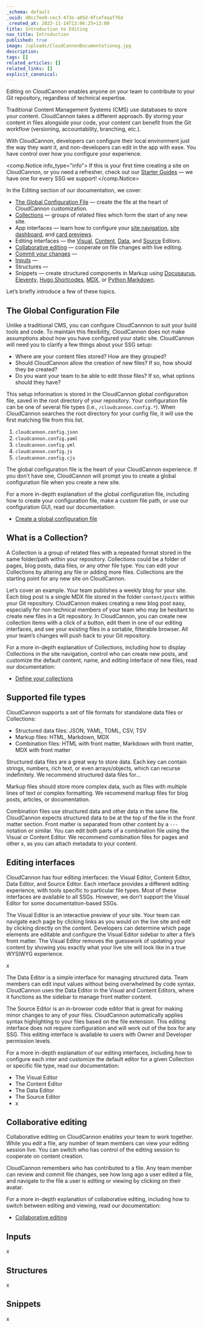 ```yaml
---
_schema: default
_uuid: d8cc7ee0-cec3-473e-a85d-0fcef4aaf76d
_created_at: 2023-11-14T13:06:25+13:00
title: Introduction to Editing
nav_title: Introduction
published: true
image: /uploads/CloudCannonDocumentationog.jpg
description:
tags: []
related_articles: []
related_links: []
explicit_canonical:
---
```

Editing on CloudCannon enables anyone on your team to contribute to your Git repository, regardless of technical expertise.

Traditional Content Management Systems (CMS) use databases to store your content. CloudCannon takes a different approach. By storing your content in files alongside your code, your content can benefit from the Git workflow (versioning, accountability, branching, etc.).

With CloudCannon, developers can configure their local environment just the way they want it, and non-developers can edit in the app with ease. You have control over how you configure your experience.

<comp.Notice info_type="info">
  If this is your first time creating a site on CloudCannon, or you need a refresher, check out our [Starter Guides](/documentation/guides/) — we have one for every SSG we support!
</comp.Notice>

In the Editing section of our documentation, we cover:

* [The Global Configuration File](/documentation/articles/setting-global-configuration/) — create the file at the heart of CloudCannon customization.
* [Collections](/documentation/articles/defining-your-collections/) — groups of related files which form the start of any new site.
* App interfaces — learn how to configure your [site navigation](/documentation/articles/introducing-your-site-navigation/), [site dashboard](/documentation/articles/introducing-the-site-dashboard/), and [card previews](/documentation/articles/changing-how-cards-preview-your-data/).
* Editing interfaces — the [Visual](/documentation/articles/introducing-the-visual-editor/), [Content](/documentation/articles/introducing-the-content-editor/), [Data](/documentation/articles/introducing-the-data-editor/), and [Source](/documentation/articles/introducing-the-source-editor/) Editors.
* [Collaborative editing](/documentation/articles/collaborative-editing/) — cooperate on file changes with live editing.
* [Commit your changes](/documentation/articles/formatting-your-commit-messages/) —
* [Inputs](/documentation/articles/how-to-choose-what-input-is-used-in-the-data-editor/) —
* Structures —
* Snippets — create structured components in Markup using [Docusaurus](/documentation/articles/editing-with-docusaurus/), [Eleventy](/documentation/articles/editing-with-eleventy-shortcodes/), [Hugo Shortcodes](/documentation/articles/editing-with-hugo-shortcodes/), [MDX](/documentation/articles/editing-with-mdx-components/), or [Python Markdown](/documentation/articles/editing-with-python-markdown/).

Let’s briefly introduce a few of these topics.

## The Global Configuration File

Unlike a traditional CMS, you can configure CloudCannnon to suit your build tools and code. To maintain this flexibility, CloudCannon does not make assumptions about how you have configured your static site. CloudCannon will need you to clarify a few things about your SSG setup:

* Where are your content files stored? How are they grouped?
* Should CloudCannon allow the creation of new files? If so, how should they be created?
* Do you want your team to be able to edit those files? If so, what options should they have?

This setup information is stored in the CloudCannon global configuration file, saved in the root directory of your repository. Your configuration file can be one of several file types (i.e., `/cloudcannon.config.*`). When CloudCannon searches the root directory for your config file, it will use the first matching file from this list.

1. `cloudcannon.config.json`
2. `cloudcannon.config.yaml`
3. `cloudcannon.config.yml`
4. `cloudcannon.config.js`
5. `cloudcannon.config.cjs`

The global configuration file is the heart of your CloudCannon experience. If you don’t have one, CloudCannon will prompt you to create a global configuration file when you create a new site.

For a more in-depth explanation of the global configuration file, including how to create your configuration file, make a custom file path, or use our configuration GUI, read our documentation:

* [Create a global configuration file](/documentation/articles/setting-global-configuration/)

## What is a Collection?

A Collection is a group of related files with a repeated format stored in the same folder/path within your repository. Collections could be a folder of pages, blog posts, data files, or any other file type. You can edit your Collections by altering any file or adding more files. Collections are the starting point for any new site on CloudCannon.

Let’s cover an example. Your team publishes a weekly blog for your site. Each blog post is a single MDX file stored in the folder `content/posts` within your Git repository. CloudCannon makes creating a new blog post easy, especially for non-technical members of your team who may be hesitant to create new files in a Git repository. In CloudCannon, you can create new collection items with a click of a button, edit them in one of our editing interfaces, and see your existing files in a sortable, filterable browser. All your team’s changes will push back to your Git repository.

For a more in-depth explanation of Collections, including how to display Collections in the site navigation, control who can create new posts, and customize the default content, name, and editing interface of new files, read our documentation:

* [Define your collections](/documentation/articles/defining-your-collections/)

## Supported file types

CloudCannon supports a set of file formats for standalone data files or Collections:

* Structured data files: JSON, YAML, TOML, CSV, TSV
* Markup files: HTML, Markdown, MDX
* Combination files: HTML with front matter, Markdown with front matter, MDX with front matter

Structured data files are a great way to store data. Each key can contain strings, numbers, rich text, or even arrays/objects, which can recurse indefinitely. We recommend structured data files for…

Markup files should store more complex data, such as files with multiple lines of text or complex formatting. We recommend markup files for blog posts, articles, or documentation.

Combination files use structured data and other data in the same file. CloudCannon expects structured data to be at the top of the file in the front matter section. Front matter is separated from other content by a `---` notation or similar. You can edit both parts of a combination file using the Visual or Content Editor. We recommend combination files for pages and other x, as you can attach metadata to your content.

## Editing interfaces

CloudCannon has four editing interfaces: the Visual Editor, Content Editor, Data Editor, and Source Editor. Each interface provides a different editing experience, with tools specific to particular file types. Most of these interfaces are available to all SSGs. However, we don’t support the Visual Editor for some documentation-based SSGs.

The Visual Editor is an interactive preview of your site. Your team can navigate each page by clicking links as you would on the live site and edit by clicking directly on the content. Developers can determine which page elements are editable and configure the Visual Editor sidebar to alter a file’s front matter. The Visual Editor removes the guesswork of updating your content by showing you exactly what your live site will look like in a true WYSIWYG experience.

x

The Data Editor is a simple interface for managing structured data. Team members can edit input values without being overwhelmed by code syntax. CloudCannon uses the Data Editor in the Visual and Content Editors, where it functions as the sidebar to manage front matter content.

The Source Editor is an in-browser code editor that is great for making minor changes to any of your files. CloudCannon automatically applies syntax highlighting to your files based on the file extension. This editing interface does not require configuration and will work out of the box for any SSG. This editing interface is available to users with Owner and Developer permission levels.

For a more in-depth explanation of our editing interfaces, including how to configure each inter and customize the default editor for a given Collection or specific file type, read our documentation:

* The Visual Editor
* The Content Editor
* The Data Editor
* The Source Editor
* x

## Collaborative editing

Collaborative editing on CloudCannon enables your team to work together. While you edit a file, any number of team members can view your editing session live. You can switch who has control of the editing session to cooperate on content creation.

CloudCannon remembers who has contributed to a file. Any team member can review and commit file changes, see how long ago a user edited a file, and navigate to the file a user is editing or viewing by clicking on their avatar.

For a more in-depth explanation of collaborative editing, including how to switch between editing and viewing, read our documentation:

* [Collaborative editing](/documentation/articles/collaborative-editing/)

## Inputs

x

## Structures

x

## Snippets

x